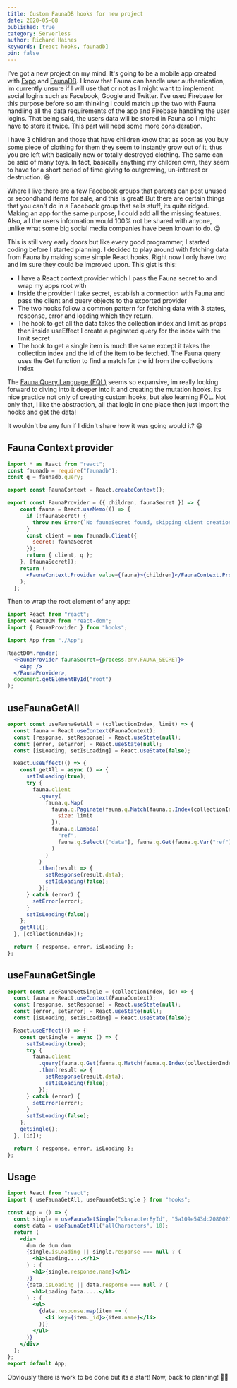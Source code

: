 ```yaml
---
title: Custom FaunaDB hooks for new project
date: 2020-05-08
published: true
category: Serverless
author: Richard Haines
keywords: [react hooks, faunadb]
pin: false
---
```


I've got a new project on my mind. It's going to be a mobile app created with
[Expo](https://expo.io/) and [FaunaDB](https://fauna.com/). I know that Fauna
can handle user authentication, im currently unsure if I will use that or not as
I might want to implement social logins such as Facebook, Google and Twitter.
I've used Firebase for this purpose before so am thinking I could match up the
two with Fauna handling all the data requirements of the app and Firebase
handling the user logins. That being said, the users data will be stored in
Fauna so I might have to store it twice. This part will need some more
consideration.

I have 3 children and those that have children know that as soon as you buy some
piece of clothing for them they seem to instantly grow out of it, thus you are
left with basically new or totally destroyed clothing. The same can be said of
many toys. In fact, basically anything my children own, they seem to have for a
short period of time giving to outgrowing, un-interest or destruction. 😆

Where I live there are a few Facebook groups that parents can post unused or
secondhand items for sale, and this is great! But there are certain things that
you can't do in a Facebook group that sells stuff, its quite ridged. Making an
app for the same purpose, I could add all the missing features. Also, all the
users information would 100% not be shared with anyone, unlike what some big
social media companies have been known to do. 😜

This is still very early doors but like every good programmer, I started coding
before I started planning. I decided to play around with fetching data from
Fauna by making some simple React hooks. Right now I only have two and im sure
they could be improved upon. This gist is this:

- I have a React context provider which I pass the Fauna secret to and wrap my
  apps root with
- Inside the provider I take secret, establish a connection with Fauna and pass
  the client and query objects to the exported provider
- The two hooks follow a common pattern for fetching data with 3 states,
  response, error and loading which they return.
- The hook to get all the data takes the collection index and limit as props
  then inside useEffect I create a paginated query for the index with the limit
  secret
- The hook to get a single item is much the same except it takes the collection
  index and the id of the item to be fetched. The Fauna query uses the Get
  function to find a match for the id from the collections index

The [Fauna Query Language (FQL)](https://docs.fauna.com/fauna/current/api/fql/)
seems so expansive, im really looking forward to diving into it deeper into it
and creating the mutation hooks. Its nice practice not only of creating custom
hooks, but also learning FQL. Not only that, I like the abstraction, all that
logic in one place then just import the hooks and get the data!

It wouldn't be any fun if I didn't share how it was going would it? 😄

## Fauna Context provider

```jsx
import * as React from "react";
const faunadb = require("faunadb");
const q = faunadb.query;

export const FaunaContext = React.createContext();

export const FaunaProvider = ({ children, faunaSecret }) => {
    const fauna = React.useMemo(() => {
      if (!faunaSecret) {
        throw new Error(`No faunaSecret found, skipping client creation`);
      }
      const client = new faunadb.Client({
        secret: faunaSecret
      });
      return { client, q };
    }, [faunaSecret]);
    return (
      <FaunaContext.Provider value={fauna}>{children}</FaunaContext.Provider>
    );
  };
```

Then to wrap the root element of any app:

```jsx
import React from "react";
import ReactDOM from "react-dom";
import { FaunaProvider } from "hooks";

import App from "./App";

ReactDOM.render(
  <FaunaProvider faunaSecret={process.env.FAUNA_SECRET}>
    <App />
  </FaunaProvider>,
  document.getElementById("root")
);
```

## useFaunaGetAll

```js
export const useFaunaGetAll = (collectionIndex, limit) => {
  const fauna = React.useContext(FaunaContext);
  const [response, setResponse] = React.useState(null);
  const [error, setError] = React.useState(null);
  const [isLoading, setIsLoading] = React.useState(false);

  React.useEffect(() => {
    const getAll = async () => {
      setIsLoading(true);
      try {
        fauna.client
          .query(
            fauna.q.Map(
              fauna.q.Paginate(fauna.q.Match(fauna.q.Index(collectionIndex)), {
                size: limit
              }),
              fauna.q.Lambda(
                "ref",
                fauna.q.Select(["data"], fauna.q.Get(fauna.q.Var("ref")))
              )
            )
          )
          .then(result => {
            setResponse(result.data);
            setIsLoading(false);
          });
      } catch (error) {
        setError(error);
      }
      setIsLoading(false);
    };
    getAll();
  }, [collectionIndex]);

  return { response, error, isLoading };
};
```

## useFaunaGetSingle

```js
export const useFaunaGetSingle = (collectionIndex, id) => {
  const fauna = React.useContext(FaunaContext);
  const [response, setResponse] = React.useState(null);
  const [error, setError] = React.useState(null);
  const [isLoading, setIsLoading] = React.useState(false);

  React.useEffect(() => {
    const getSingle = async () => {
      setIsLoading(true);
      try {
        fauna.client
          .query(fauna.q.Get(fauna.q.Match(fauna.q.Index(collectionIndex), id)))
          .then(result => {
            setResponse(result.data);
            setIsLoading(false);
          });
      } catch (error) {
        setError(error);
      }
      setIsLoading(false);
    };
    getSingle();
  }, [id]);

  return { response, error, isLoading };
};
```

## Usage

```jsx
import React from "react";
import { useFaunaGetAll, useFaunaGetSingle } from "hooks";

const App = () => {
  const single = useFaunaGetSingle("characterById", "5a109e543dc2080021cd8790");
  const data = useFaunaGetAll("allCharacters", 10);
  return (
    <div>
      dum de dum dum
      {single.isLoading || single.response === null ? (
        <h1>Loading.....</h1>
      ) : (
        <h1>{single.response.name}</h1>
      )}
      {data.isLoading || data.response === null ? (
        <h1>Loading Data.....</h1>
      ) : (
        <ul>
          {data.response.map(item => (
            <li key={item._id}>{item.name}</li>
          ))}
        </ul>
      )}
    </div>
  );
};
export default App;
```

Obviously there is work to be done but its a start! Now, back to planning! 💃🕺
